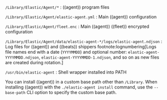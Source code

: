 
`/Library/Elastic/Agent/*`
: ((agent)) program files

`/Library/Elastic/Agent/elastic-agent.yml`
: Main ((agent)) configuration

`/Library/Elastic/Agent/fleet.enc`
: Main ((agent)) ((fleet)) encrypted configuration

`/Library/Elastic/Agent/data/elastic-agent-*/logs/elastic-agent.ndjson`
: Log files for ((agent)) and ((beats)) shippers footnote:lognumbering[Logs file names end with a date (`YYYYMMDD`) and optional number: `elastic-agent-YYYYMMDD.ndjson`, `elastic-agent-YYYYMMDD-1.ndjson`, and so on as new files are created during rotation.]

`/usr/bin/elastic-agent`
: Shell wrapper installed into PATH

You can install ((agent)) in a custom base path other than `/Library`.  When installing ((agent)) with the `./elastic-agent install`
command, use the `--base-path` CLI option to specify the custom base path.
